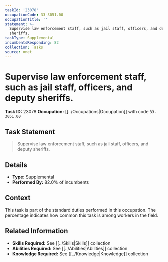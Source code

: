 ```yaml
---
taskId: '23078'
occupationCode: 33-3051.00
occupationTitle: ''
statement: >-
  Supervise law enforcement staff, such as jail staff, officers, and deputy
  sheriffs.
taskType: Supplemental
incumbentsResponding: 82
collection: Tasks
source: onet
---
```

# Supervise law enforcement staff, such as jail staff, officers, and deputy sheriffs.

**Task ID:** 23078
**Occupation:** [[../Occupations|Occupation]] with code `33-3051.00`

## Task Statement

> Supervise law enforcement staff, such as jail staff, officers, and deputy sheriffs.

## Details

- **Type:** Supplemental
- **Performed By:** 82.0% of incumbents

## Context

This task is part of the standard duties performed in this occupation. The percentage indicates how common this task is among workers in the field.

## Related Information

- **Skills Required:** See [[../Skills|Skills]] collection
- **Abilities Required:** See [[../Abilities|Abilities]] collection
- **Knowledge Required:** See [[../Knowledge|Knowledge]] collection
